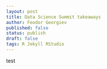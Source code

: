 ```yaml
---
layout: post
title: Data Science Summit takeaways
author: Feodor Georgiev
published: false
status: publish
draft: false
tags: R Jekyll RStudio
---
```

 
test